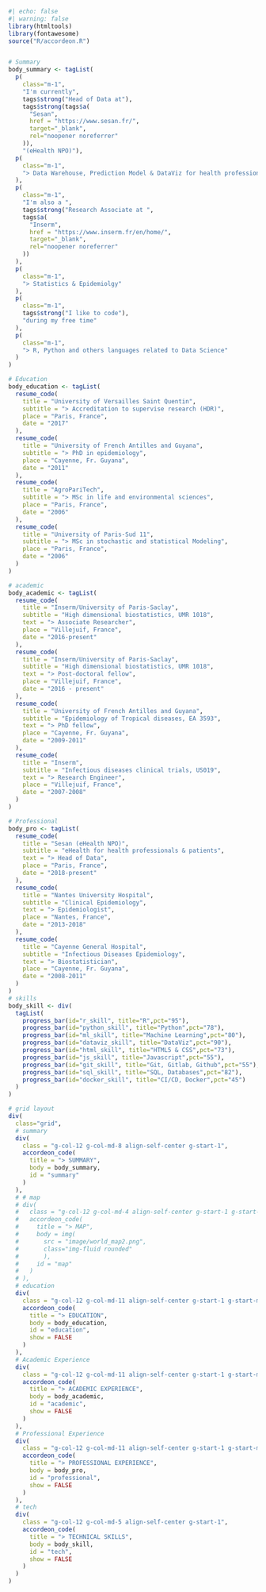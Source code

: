 
```r
#| echo: false
#| warning: false
library(htmltools)
library(fontawesome)
source("R/accordeon.R")


# Summary
body_summary <- tagList(
  p(
    class="m-1",
    "I'm currently",
    tags$strong("Head of Data at"),
    tags$strong(tags$a(
      "Sesan",
      href = "https://www.sesan.fr/",
      target="_blank",
      rel="noopener noreferrer"
    )),
    "(eHealth NPO)"),
  p(
    class="m-1",
    "> Data Warehouse, Prediction Model & DataViz for health professionals & patients"
  ),
  p(
    class="m-1",
    "I'm also a ",
    tags$strong("Research Associate at ",
    tags$a(
      "Inserm",
      href = "https://www.inserm.fr/en/home/",
      target="_blank",
      rel="noopener noreferrer"
    ))
  ),
  p(
    class="m-1",
    "> Statistics & Epidemiolgy"
  ),
  p(
    class="m-1",
    tags$strong("I like to code"),
    "during my free time"
  ),
  p(
    class="m-1",
    "> R, Python and others languages related to Data Science"
  )
)

# Education
body_education <- tagList(
  resume_code(
    title = "University of Versailles Saint Quentin", 
    subtitle = "> Accreditation to supervise research (HDR)",
    place = "Paris, France", 
    date = "2017"
  ),
  resume_code(
    title = "University of French Antilles and Guyana", 
    subtitle = "> PhD in epidemiology",
    place = "Cayenne, Fr. Guyana", 
    date = "2011"
  ),
  resume_code(
    title = "AgroPariTech", 
    subtitle = "> MSc in life and environmental sciences",
    place = "Paris, France", 
    date = "2006"
  ),
  resume_code(
    title = "University of Paris-Sud 11", 
    subtitle = "> MSc in stochastic and statistical Modeling",
    place = "Paris, France", 
    date = "2006"
  )
)

# academic
body_academic <- tagList(
  resume_code(
    title = "Inserm/University of Paris-Saclay", 
    subtitle = "High dimensional biostatistics, UMR 1018",
    text = "> Associate Researcher",
    place = "Villejuif, France", 
    date = "2016-present"
  ),
  resume_code(
    title = "Inserm/University of Paris-Saclay", 
    subtitle = "High dimensional biostatistics, UMR 1018",
    text = "> Post-doctoral fellow",
    place = "Villejuif, France", 
    date = "2016 - present"
  ),
  resume_code(
    title = "University of French Antilles and Guyana", 
    subtitle = "Epidemiology of Tropical diseases, EA 3593",
    text = "> PhD fellow",
    place = "Cayenne, Fr. Guyana", 
    date = "2009-2011"
  ),
  resume_code(
    title = "Inserm", 
    subtitle = "Infectious diseases clinical trials, US019",
    text = "> Research Engineer",
    place = "Villejuif, France", 
    date = "2007-2008"
  )
)

# Professional 
body_pro <- tagList(
  resume_code(
    title = "Sesan (eHealth NPO)", 
    subtitle = "eHealth for health professionals & patients",
    text = "> Head of Data",
    place = "Paris, France", 
    date = "2018-present"
  ),
  resume_code(
    title = "Nantes University Hospital", 
    subtitle = "Clinical Epidemiology",
    text = "> Epidemiologist",
    place = "Nantes, France", 
    date = "2013-2018"
  ),
  resume_code(
    title = "Cayenne General Hospital", 
    subtitle = "Infectious Diseases Epidemiology",
    text = "> Biostatistician",
    place = "Cayenne, Fr. Guyana", 
    date = "2008-2011"
  )
)
# skills
body_skill <- div(
  tagList(
    progress_bar(id="r_skill", title="R",pct="95"),
    progress_bar(id="python_skill", title="Python",pct="78"),
    progress_bar(id="ml_skill", title="Machine Learning",pct="80"),
    progress_bar(id="dataviz_skill", title="DataViz",pct="90"),
    progress_bar(id="html_skill", title="HTML5 & CSS",pct="73"),
    progress_bar(id="js_skill", title="Javascript",pct="55"),
    progress_bar(id="git_skill", title="Git, Gitlab, Github",pct="55"),
    progress_bar(id="sql_skill", title="SQL, Databases",pct="82"),
    progress_bar(id="docker_skill", title="CI/CD, Docker",pct="45")
  )
)

# grid layout
div(
  class="grid",
  # summary
  div(
    class = "g-col-12 g-col-md-8 align-self-center g-start-1",
    accordeon_code(
      title = "> SUMMARY",
      body = body_summary,
      id = "summary"
    )
  ),
  # # map
  # div(
  #   class = "g-col-12 g-col-md-4 align-self-center g-start-1 g-start-md-9",
  #   accordeon_code(
  #     title = "> MAP",
  #     body = img(
  #       src = "image/world_map2.png",
  #       class="img-fluid rounded"
  #       ),
  #     id = "map"
  #   )
  # ),
  # education
  div(
    class = "g-col-12 g-col-md-11 align-self-center g-start-1 g-start-md-2",
    accordeon_code(
      title = "> EDUCATION",
      body = body_education,
      id = "education",
      show = FALSE
    )
  ),
  # Academic Experience
  div(
    class = "g-col-12 g-col-md-11 align-self-center g-start-1 g-start-md-2",
    accordeon_code(
      title = "> ACADEMIC EXPERIENCE",
      body = body_academic,
      id = "academic",
      show = FALSE
    )
  ),
  # Professional Experience
  div(
    class = "g-col-12 g-col-md-11 align-self-center g-start-1 g-start-md-2",
    accordeon_code(
      title = "> PROFESSIONAL EXPERIENCE",
      body = body_pro,
      id = "professional",
      show = FALSE
    )
  ),
  # tech
  div(
    class = "g-col-12 g-col-md-5 align-self-center g-start-1",
    accordeon_code(
      title = "> TECHNICAL SKILLS",
      body = body_skill,
      id = "tech",
      show = FALSE
    )
  )
)
```


<!-- ### Education -->

<!-- ::: {.d-flex .justify-content-between} -->
<!-- <div> -->

<!-- **University of Versailles Saint Quentin**\ -->
<!-- Accreditation to supervise research (HDR) -->

<!-- </div> -->

<!-- ::: text-end -->
<!-- Paris, France\ -->
<!-- 2017 -->
<!-- ::: -->
<!-- ::: -->

<!-- -   Title: *Implications of a systemic approach to health in epidemiology* -->

<!-- ::: {.d-flex .justify-content-between} -->
<!-- <div> -->

<!-- **University of French Antilles and Guiana**\ -->
<!-- PhD in epidemiology -->

<!-- </div> -->

<!-- ::: text-end -->
<!-- Cayenne, French Guiana\ -->
<!-- 2011 -->
<!-- ::: -->
<!-- ::: -->

<!-- -   Title: *Value of open data in infectious diseases epidemiology* -->

<!-- ::: {.d-flex .justify-content-between} -->
<!-- <div> -->

<!-- **AgroPariTech**\ -->
<!-- MSc in life and environmental sciences and technologies -->

<!-- </div> -->

<!-- ::: text-end -->
<!-- Paris, France\ -->
<!-- 2006 -->
<!-- ::: -->
<!-- ::: -->

<!-- ::: {.d-flex .justify-content-between} -->
<!-- <div> -->

<!-- **University of Paris-Sud 11**\ -->
<!-- MSc in stochastic and statistical Modeling -->

<!-- </div> -->

<!-- ::: text-end -->
<!-- Paris, France\ -->
<!-- 2006 -->
<!-- ::: -->
<!-- ::: -->

<!-- ### Academic Experience -->

<!-- ::: {.d-flex .justify-content-between} -->
<!-- <div> -->

<!-- **Inserm/University of Paris-Saclay/ University of Versailles Saint Quentin**\ -->
<!-- High dimensional biostatistics, UMR 1018 -->

<!-- </div> -->

<!-- ::: text-end -->
<!-- Villejuif, France\ -->
<!-- July 2016 - present -->
<!-- ::: -->
<!-- ::: -->

<!-- *Associate Researcher* -->

<!-- ::: {.d-flex .justify-content-between} -->
<!-- <div> -->

<!-- **Inserm/University of Paris-Saclay/ University of Versailles Saint Quentin**\ -->
<!-- High dimensional biostatistics, UMR 1018 -->

<!-- </div> -->

<!-- ::: text-end -->
<!-- Villejuif, France\ -->
<!-- 2012 - 2013 -->
<!-- ::: -->
<!-- ::: -->

<!-- *Post-doctoral fellow* -->

<!-- ::: {.d-flex .justify-content-between} -->
<!-- <div> -->

<!-- **University of French Antilles and Guiana**\ -->
<!-- Epidemiology of Tropical diseases, EA 3593 -->

<!-- </div> -->

<!-- ::: text-end -->
<!-- Cayenne, French Guiana\ -->
<!-- 2009 - 2011 -->
<!-- ::: -->
<!-- ::: -->

<!-- *PhD fellow* -->

<!-- ::: {.d-flex .justify-content-between} -->
<!-- <div> -->

<!-- **Inserm**\ -->
<!-- Clinical trials in infectious diseases, SC10-US019 -->

<!-- </div> -->

<!-- ::: text-end -->
<!-- Villejuif, France\ -->
<!-- 2007 - 2008 -->
<!-- ::: -->
<!-- ::: -->

<!-- *Research Engineer* -->

<!-- ### Professional Experience -->

<!-- ::: {.d-flex .justify-content-between} -->
<!-- <div> -->

<!-- **Sesan**\ -->
<!-- *Head of data* -->

<!-- </div> -->

<!-- ::: text-end -->
<!-- Paris, France\ -->
<!-- May 2018 - present -->
<!-- ::: -->
<!-- ::: -->

<!-- -   Manage a multidisciplinary team (23 persons)\ -->
<!-- -   Help health professionals to identify their data needs\ -->
<!-- -   Design data infrastructure to collect, organize, document, and track regional health data\ -->
<!-- -   Develop repeatable processes and structures for regular analysis and reports\ -->
<!-- -   Create and maintain visualizations, dashboards and services from health data\ -->
<!-- -   Conduct descriptive and predictive analyses -->

<!-- ::: {.d-flex .justify-content-between} -->
<!-- <div> -->

<!-- **Nantes University Hospital**\ -->
<!-- *Epidemiologist* -->

<!-- </div> -->

<!-- ::: text-end -->
<!-- Nantes, France\ -->
<!-- 2013 - 2018 -->
<!-- ::: -->
<!-- ::: -->

<!-- -   Develop studies in infectious diseases and child & maternal epidemiology -->
<!-- -   Manage data from hospital / regional databases, cohorts & registries -->
<!-- -   Help health professionals to develop epidemiological studies -->
<!-- -   Perform advanced biostatistics analyses -->
<!-- -   Teach Biostatistics & Epidemiology -->

<!-- ::: {.d-flex .justify-content-between} -->
<!-- <div> -->

<!-- **Cayenne General Hospital**\ -->
<!-- *Biostatistician* -->

<!-- </div> -->

<!-- ::: text-end -->
<!-- Cayenne, French Guiana\ -->
<!-- 2013 - 2018 -->
<!-- ::: -->
<!-- ::: -->

<!-- -   Develop studies in tropical diseases epidemiology -->
<!-- -   Manage data from hospital databases, cohorts & registries -->
<!-- -   Help health professionals to analyse epidemiological data -->
<!-- -   Perform advanced biostatistics analyses -->




<!-- ### Teaching -->

<!-- (Work In Progress) -->
